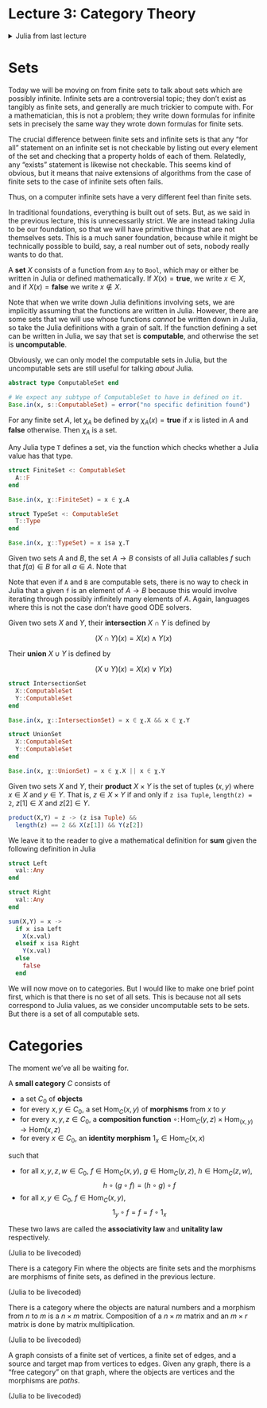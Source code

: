 # Lecture 3: Category Theory {.unnumbered}

<details>
<summary>
Julia from last lecture
</summary>

```julia
abstract type 𝔽 end

struct Vec𝔽 <: 𝔽
  elems::Vector{Any}
end

Base.:(∈)(a, A::Vec𝔽) = a ∈ A.elems

Base.iterate(A::Vec𝔽) = iterate(A.elems)
Base.iterate(A::Vec𝔽, k) = iterate(A.elems, k)
Base.length(A::Vec𝔽) = length(A.elems)

struct Int𝔽 <: 𝔽
  n::Int
end

Base.:(∈)(a, A::Int𝔽) = 1 <= a <= A.n

Base.iterate(A::Int𝔽) = iterate(1:A.n)
Base.iterate(A::Int𝔽, k) = iterate(1:A.n, k)

struct 𝔽Mor
  dom::𝔽
  codom::𝔽
  vals::Dict{Any,Any}
end

(f::𝔽Mor)(x) = f.vals[x]

struct Int𝔽Mor
  dom::Int𝔽
  codom::Int𝔽
  vals::Vector{Int}
end

(f::Int𝔽Mor)(i) = f.vals[i]
```
</details>

# Sets

Today we will be moving on from finite sets to talk about sets which are possibly infinite. Infinite sets are a controversial topic; they don't exist as tangibly as finite sets, and generally are much trickier to compute with. For a mathematician, this is not a problem; they write down formulas for infinite sets in precisely the same way they wrote down formulas for finite sets.

The crucial difference between finite sets and infinite sets is that any "for all" statement on an infinite set is not checkable by listing out every element of the set and checking that a property holds of each of them. Relatedly, any "exists" statement is likewise not checkable. This seems kind of obvious, but it means that naive extensions of algorithms from the case of finite sets to the case of infinite sets often fails.

Thus, on a computer infinite sets have a very different feel than finite sets.

In traditional foundations, everything is built out of sets. But, as we said in the previous lecture, this is unnecessarily strict. We are instead taking Julia to be our foundation, so that we will have primitive things that are not themselves sets. This is a much saner foundation, because while it might be technically possible to build, say, a real number out of sets, nobody really wants to do that.

:::{.rmenv title=Definition}
A **set** $X$ consists of a function from `Any` to `Bool`, which may or either be written in Julia or defined mathematically. If $X(x) = \mathbf{true}$, we write $x \in X$, and if $X(x) = \mathbf{false}$ we write $x \notin X$.
:::

Note that when we write down Julia definitions involving sets, we are implicitly assuming that the functions are written in Julia. However, there are some sets that we will use whose functions *cannot* be written down in Julia, so take the Julia definitions with a grain of salt. If the function defining a set can be written in Julia, we say that set is **computable**, and otherwise the set is **uncomputable**.

Obviously, we can only model the computable sets in Julia, but the uncomputable sets are still useful for talking *about* Julia.

```julia
abstract type ComputableSet end

# We expect any subtype of ComputableSet to have in defined on it.
Base.in(x, s::ComputableSet) = error("no specific definition found")
```

:::{.rmenv title=Example}
For any finite set $A$, let $\chi_{A}$ be defined by $\chi_{A}(x) = \mathbf{true}$ if $x$ is listed in $A$ and $\mathbf{false}$ otherwise. Then $\chi_{A}$ is a set.
:::

:::{.rmenv title=Example}
Any Julia type `T` defines a set, via the function which checks whether a Julia value has that type.
:::

```julia
struct FiniteSet <: ComputableSet
  A::𝔽
end

Base.in(x, χ::FiniteSet) = x ∈ χ.A

struct TypeSet <: ComputableSet
  T::Type
end

Base.in(x, χ::TypeSet) = x isa χ.T
```

:::{.rmenv title=Definition}
Given two sets $A$ and $B$, the set $A \to B$ consists of all Julia callables $f$ such that $f(a) \in B$ for all $a \in A$. Note that
:::

Note that even if `A` and `B` are computable sets, there is no way to check in Julia that a given `f` is an element of $A \to B$ because this would involve iterating through possibly infinitely many elements of $A$. Again, languages where this is not the case don't have good ODE solvers.

:::{.rmenv title=Definition}
Given two sets $X$ and $Y$, their **intersection** $X \cap Y$ is defined by

$$ (X \cap Y)(x) = X(x) \wedge Y(x) $$

Their **union** $X \cup Y$ is defined by

$$ (X \cup Y)(x) = X(x) \vee Y(x) $$
:::

```julia
struct IntersectionSet
  X::ComputableSet
  Y::ComputableSet
end

Base.in(x, χ::IntersectionSet) = x ∈ χ.X && x ∈ χ.Y

struct UnionSet
  X::ComputableSet
  Y::ComputableSet
end

Base.in(x, χ::UnionSet) = x ∈ χ.X || x ∈ χ.Y
```

:::{.rmenv title=Definition}
Given two sets $X$ and $Y$, their **product** $X \times Y$ is the set of tuples $(x,y)$ where $x \in X$ and $y \in Y$. That is, $z \in X \times Y$ if and only if `z isa Tuple`, `length(z) = 2`, $z[1] \in X$ and $z[2] \in Y$.
:::

```julia
product(X,Y) = z -> (z isa Tuple) &&
  length(z) == 2 && X(z[1]) && Y(z[2])
```

:::{.rmenv title=Definition}
We leave it to the reader to give a mathematical definition for **sum** given the following definition in Julia
:::

```julia
struct Left
  val::Any
end

struct Right
  val::Any
end

sum(X,Y) = x ->
  if x isa Left
    X(x.val)
  elseif x isa Right
    Y(x.val)
  else
    false
  end
```
 
We will now move on to categories. But I would like to make one brief point first, which is that there is no set of all sets. This is because not all sets correspond to Julia values, as we consider uncomputable sets to be sets. But there is a set of all computable sets.

# Categories

The moment we've all be waiting for.

:::{.rmenv title=Definition}
A **small category** $C$ consists of

- a set $C_0$ of **objects**
- for every $x,y \in C_0$, a set $\mathrm{Hom}_C(x,y)$ of **morphisms** from $x$ to $y$
- for every $x,y,z \in C_0$, a **composition function** $\circ \colon \mathrm{Hom}_C(y,z) \times \mathrm{Hom}_(x,y) \to \mathrm{Hom}(x,z)$
- for every $x \in C_0$, an **identity morphism** $1_x \in \mathrm{Hom}_C(x,x)$

such that

- for all $x,y,z,w \in C_0$, $f \in \mathrm{Hom}_C(x,y)$, $g \in \mathrm{Hom}_C(y,z)$, $h \in \mathrm{Hom}_C(z,w)$,
$$ h \circ (g \circ f) = (h \circ g) \circ f $$
- for all $x,y \in C_0$, $f \in \mathrm{Hom}_C(x,y)$,
$$ 1_y \circ f = f = f \circ 1_x $$

These two laws are called the **associativity law** and **unitality law** respectively.
:::

(Julia to be livecoded)

:::{.rmenv title=Example}
There is a category $\mathsf{Fin}$ where the objects are finite sets and the morphisms are morphisms of finite sets, as defined in the previous lecture.
:::

(Julia to be livecoded)

:::{.rmenv title=Example}
There is a category where the objects are natural numbers and a morphism from $n$ to $m$ is a $n \times m$ matrix. Composition of a $n \times m$ matrix and an $m \times r$ matrix is done by matrix multiplication.
:::

(Julia to be livecoded)

:::{.rmenv title=Example}
A graph consists of a finite set of vertices, a finite set of edges, and a source and target map from vertices to edges. Given any graph, there is a "free category" on that graph, where the objects are vertices and the morphisms are *paths*.
:::

(Julia to be livecoded)
